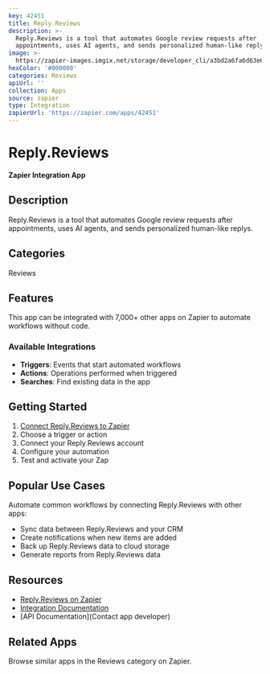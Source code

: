 ```yaml
---
key: 42451
title: Reply.Reviews
description: >-
  Reply.Reviews is a tool that automates Google review requests after
  appointments, uses AI agents, and sends personalized human-like replys.
image: >-
  https://zapier-images.imgix.net/storage/developer_cli/a3bd2a6fa6d63e6b60455a77924ec379.png?auto=format%2Ccompress&ixlib=python-3.0.0&q=50
hexColor: '#000000'
categories: Reviews
apiUrl: ''
collection: Apps
source: zapier
type: Integration
zapierUrl: 'https://zapier.com/apps/42451'
---
```

# Reply.Reviews

**Zapier Integration App**

## Description

Reply.Reviews is a tool that automates Google review requests after appointments, uses AI agents, and sends personalized human-like replys.

## Categories

Reviews

## Features

This app can be integrated with 7,000+ other apps on Zapier to automate workflows without code.

### Available Integrations

- **Triggers**: Events that start automated workflows
- **Actions**: Operations performed when triggered
- **Searches**: Find existing data in the app

## Getting Started

1. [Connect Reply.Reviews to Zapier](https://zapier.com/apps/42451)
2. Choose a trigger or action
3. Connect your Reply.Reviews account
4. Configure your automation
5. Test and activate your Zap

## Popular Use Cases

Automate common workflows by connecting Reply.Reviews with other apps:

- Sync data between Reply.Reviews and your CRM
- Create notifications when new items are added
- Back up Reply.Reviews data to cloud storage
- Generate reports from Reply.Reviews data

## Resources

- [Reply.Reviews on Zapier](https://zapier.com/apps/42451)
- [Integration Documentation](https://zapier.com/apps/42451/integrations)
- [API Documentation](Contact app developer)

## Related Apps

Browse similar apps in the Reviews category on Zapier.
